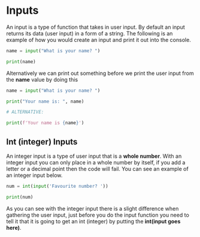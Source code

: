 # Inputs
An input is a type of function that takes in user input. By default an input returns its data (user input) in a form of a string. The following is an example of how you would create an input and print it out into the console.
```py filename="inputs.py" copy
name = input("What is your name? ")

print(name)
```
Alternatively we can print out something before we print the user input from the **name** value by doing this
```py filename="inputs.py" copy
name = input("What is your name? ")

print("Your name is: ", name)

# ALTERNATIVE:

print(f'Your name is {name}')
```
## Int (integer) Inputs
An integer input is a type of user input that is a **whole number**. With an integer input you can only place in a whole number by itself, if you add a letter or a decimal point then the code will fail. You can see an example of an integer input below.
```py filename='inputs.py' copy
num = int(input('Favourite number? '))

print(num)
```
As you can see with the integer input there is a slight difference when gathering the user input, just before you do the input function you need to tell it that it is going to get an int (integer) by putting the **int(input goes here)**.

